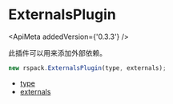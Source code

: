 
# ExternalsPlugin

<ApiMeta addedVersion={'0.3.3'} />

此插件可以用来添加外部依赖。

```js
new rspack.ExternalsPlugin(type, externals);
```

- [type](/config/externals#externalstype)
- [externals](/config/externals#externals-1)
